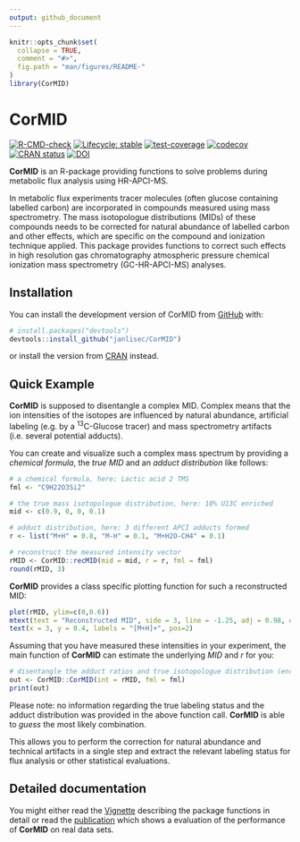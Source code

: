 ```yaml
---
output: github_document
---
```


<!-- README.md is generated from README.Rmd. Please edit that file -->

```r
knitr::opts_chunk$set(
  collapse = TRUE,
  comment = "#>",
  fig.path = "man/figures/README-"
)
library(CorMID)
```


# CorMID

<!-- badges: start -->
[![R-CMD-check](https://github.com/janlisec/CorMID/actions/workflows/R-CMD-check.yaml/badge.svg)](https://github.com/janlisec/CorMID/actions/workflows/R-CMD-check.yaml)
[![Lifecycle: stable](https://img.shields.io/badge/lifecycle-stable-brightgreen.svg)](https://lifecycle.r-lib.org/articles/stages.html#stable)
[![test-coverage](https://github.com/janlisec/CorMID/actions/workflows/test-coverage.yaml/badge.svg)](https://github.com/janlisec/CorMID/actions/workflows/test-coverage.yaml)
[![codecov](https://codecov.io/gh/janlisec/CorMID/branch/main/graph/badge.svg?token=NSY6DITZVH)](https://app.codecov.io/gh/janlisec/CorMID)
[![CRAN status](https://www.r-pkg.org/badges/version/CorMID)](https://CRAN.R-project.org/package=CorMID)
[![DOI](https://img.shields.io/badge/doi-10.3390/metabo12050408-yellow.svg)](https://doi.org/10.3390/metabo12050408)
<!-- badges: end -->

**CorMID** is an R-package providing functions to solve problems during 
metabolic flux analysis using HR-APCI-MS.

In metabolic flux experiments tracer molecules (often glucose containing 
labelled carbon) are incorporated in compounds measured using mass spectrometry. 
The mass isotopologue distributions (MIDs) of these compounds needs to be 
corrected for natural abundance of labelled carbon and other effects, which are 
specific on the compound and ionization technique applied. This package provides 
functions to correct such effects in high resolution gas chromatography 
atmospheric pressure chemical ionization mass spectrometry (GC-HR-APCI-MS) 
analyses.

## Installation

You can install the development version of CorMID from 
[GitHub](https://github.com/) with:

```r
# install.packages("devtools")
devtools::install_github("janlisec/CorMID")
```

or install the version from [CRAN](https://cran.r-project.org/package=CorMID) 
instead.

## Quick Example

**CorMID** is supposed to disentangle a complex MID. Complex means that the ion
intensities of the isotopes are influenced by natural abundance, artificial
labeling (e.g. by a <sup>13</sup>C-Glucose tracer) and mass spectrometry 
artifacts (i.e. several potential adducts).

You can create and visualize such a complex mass spectrum by providing a 
*chemical formula*, the *true MID* and an *adduct distribution* like 
follows:

```r
# a chemical formula, here: Lactic acid 2 TMS
fml <- "C9H22O3Si2"

# the true mass isotopologue distribution, here: 10% U13C enriched
mid <- c(0.9, 0, 0, 0.1)

# adduct distribution, here: 3 different APCI adducts formed
r <- list("M+H" = 0.8, "M-H" = 0.1, "M+H2O-CH4" = 0.1)

# reconstruct the measured intensity vector
rMID <- CorMID::recMID(mid = mid, r = r, fml = fml)
round(rMID, 3)
```

**CorMID** provides a class specific plotting function for such a reconstructed 
MID:

```r
plot(rMID, ylim=c(0,0.6))
mtext(text = "Reconstructed MID", side = 3, line = -1.25, adj = 0.98, outer = T)
text(x = 3, y = 0.4, labels = "[M+H]+", pos=2)
```

Assuming that you have measured these intensities in your experiment, the main 
function of **CorMID** can estimate the underlying *MID* and *r* for you:

```r
# disentangle the adduct ratios and true isotopologue distribution (enrichment) from the above test data
out <- CorMID::CorMID(int = rMID, fml = fml)
print(out)
```

Please note: no information regarding the true labeling status and the adduct 
distribution was provided in the above function call. **CorMID** is able to 
*guess* the most likely combination.

This allows you to perform the correction for natural abundance and technical 
artifacts in a single step and extract the relevant labeling status for flux
analysis or other statistical evaluations.

## Detailed documentation

You might either read the [Vignette](https://cran.r-project.org/package=CorMID/vignettes/CorMID.html) 
describing the package functions in detail or read the [publication](https://doi.org/10.3390/metabo12050408) 
which shows a evaluation of the performance of **CorMID** on real data sets.
